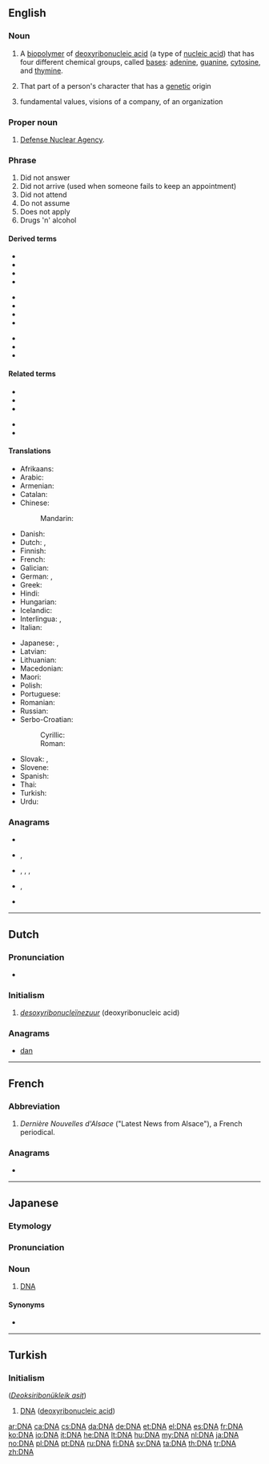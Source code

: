 {{also|dna}}
==English==
{{wikipedia}}

===Noun===
{{en-noun|-}}

# {{lb|en|biochemistry}} A [[biopolymer]] of [[deoxyribonucleic acid]] (a type of [[nucleic acid]]) that has four different chemical groups, called [[bases]]: [[adenine]], [[guanine]], [[cytosine]], and [[thymine]].
# {{lb|en|informal}} That part of a person's character that has a [[genetic]] origin
# {{lb|en|figurative}} fundamental values, visions of a company, of an organization

===Proper noun===
{{en-proper noun}}

# [[w:Defense Nuclear Agency|Defense Nuclear Agency]].

===Phrase===
{{head|en|phrase}}

# Did not answer
# Did not arrive (used when someone fails to keep an appointment)
# Did not attend
# Do not assume
# Does not apply
# Drugs 'n' alcohol

====Derived terms====
{{der-top3}}
* {{l|en|chloroplast DNA}}
* {{l|en|DNA test}}
* {{l|en|dsDNA}}
* {{l|en|familial DNA}}
{{der-mid3}}
* {{l|en|gDNA}}
* {{l|en|junk DNA}}
* {{l|en|mitochondrial DNA}}
* {{l|en|mtDNA}}
{{der-mid3}}
* {{l|en|nDNA}}
* {{l|en|rDNA}}
* {{l|en|ssDNA}}
{{der-bottom}}

====Related terms====
{{rel-top}}
* {{l|en|GNA}}
* {{l|en|PNA}}
* {{l|en|RNA}}
{{rel-mid}}
* {{l|en|TNA}}
* {{l|en|XNA}}
{{rel-bottom}}

====Translations====
{{trans-top|abbreviation of deoxyribonucleic acid (see [[deoxyribonucleic acid]] for full forms)}}
* Afrikaans: {{t|af|DNS}}
* Arabic: {{t|ar|دِنَا|f}}
* Armenian: {{t|hy|ԴՆԹ}}
* Catalan: {{t+|ca|ADN}}
* Chinese:
*: Mandarin: {{t+|cmn|DNA|sc=Hani}}
* Danish: {{t+|da|dna}}
* Dutch: {{t+|nl|DNA}}, {{t|nl|DNZ}}
* Finnish: {{t+|fi|DNA}}
* French: {{t+|fr|ADN|m}}
* Galician: {{t|gl|ADN|m}}
* German: {{t+|de|DNS|f}}, {{t+|de|DNA|f}}
* Greek: {{t|el|ΔΝΟ}}
* Hindi: {{t|hi|डीएनए|sc=Deva}}
* Hungarian: {{t+|hu|DNS}}
* Icelandic: {{t|is|DNA|n}} {{t+|is|DKS|n}}
* Interlingua: {{t|ia|ADN}}, {{t|ia|DNA}}
* Italian: {{t+|it|DNA|m}}
{{trans-mid}}
* Japanese: {{t|ja|ＤＮＡ|tr=dī-enu-ē|sc=Jpan}}, {{t|ja|ディー・エヌ・エー|tr=dī-enu-ē|sc=Jpan}}
* Latvian: {{t|lv|DNS}}
* Lithuanian: {{t|lt|DNR}}
* Macedonian: {{t+|mk|ДНК|f|tr=DNK}}
* Maori: {{t|mi|pītau ira}}
* Polish: {{t+|pl|DNA}}
* Portuguese: {{t+|pt|ADN|m}}
* Romanian: {{t|ro|ADN|m}}
* Russian: {{t+|ru|ДНК|f}}
* Serbo-Croatian:
*: Cyrillic: {{t|sh|ДНК|f|sc=Cyrl}}
*: Roman: {{t|sh|DNK|f}}
* Slovak: {{t|sk|DNK|f}}, {{t|sk|DNA|n}}
* Slovene: {{t+|sl|DNK}}
* Spanish: {{t+|es|ADN|m}}
* Thai: {{t|th|ดีเอ็นเอ|sc=Thai}}
* Turkish: {{t+|tr|DNA}}
* Urdu: {{t|ur|ڈی این اے|tr=ḍī 'ēn 'ē|sc=ur-Arab}}
{{trans-bottom}}

===Anagrams===
* {{l|en|ADN}}
* {{l|en|and}}, {{l|en|AND}}
* {{l|en|dan}}, {{l|en|Dan}}, {{l|en|Dan.}}, {{l|en|DAN}}
* {{l|en|nad}}, {{l|en|NAD}}
* {{l|en|NDA}}

----

==Dutch==

===Pronunciation===
* {{audio|Nl-DNA.ogg|Audio|lang=nl}}

===Initialism===
{{rfc-header|Initialism}}
{{head|nl|initialism}}

# ''[[desoxyribonucleïnezuur]]'' (deoxyribonucleic acid)

===Anagrams===
* [[dan#Dutch|dan]]

----

==French==

===Abbreviation===
{{rfc-header|Abbreviation}}
{{head|fr|abbreviation}}

# ''Dernière Nouvelles d'Alsace'' ("Latest News from Alsace"), a French periodical.

===Anagrams===
* {{l|fr|ADN}}

----

==Japanese==

===Etymology===
{{bor|ja|en|DNA}}

===Pronunciation===
{{ja-pron|ディーエヌエー|acc=5}}

===Noun===
{{ja-noun|ディーエヌエー}}

# {{lb|ja|genetics|biochemistry}} [[DNA]]

====Synonyms====
* {{ja-r|デオキシリボ核%酸|デオキシリボ かく%さん}}

----

==Turkish==

===Initialism===
{{rfc-header|Initialism}}
{{tr-initialism}} (''[[Deoksiribonükleik asit]]'')

# [[#English|DNA]] ([[deoxyribonucleic acid]])

[[ar:DNA]]
[[ca:DNA]]
[[cs:DNA]]
[[da:DNA]]
[[de:DNA]]
[[et:DNA]]
[[el:DNA]]
[[es:DNA]]
[[fr:DNA]]
[[ko:DNA]]
[[io:DNA]]
[[it:DNA]]
[[he:DNA]]
[[lt:DNA]]
[[hu:DNA]]
[[my:DNA]]
[[nl:DNA]]
[[ja:DNA]]
[[no:DNA]]
[[pl:DNA]]
[[pt:DNA]]
[[ru:DNA]]
[[fi:DNA]]
[[sv:DNA]]
[[ta:DNA]]
[[th:DNA]]
[[tr:DNA]]
[[zh:DNA]]